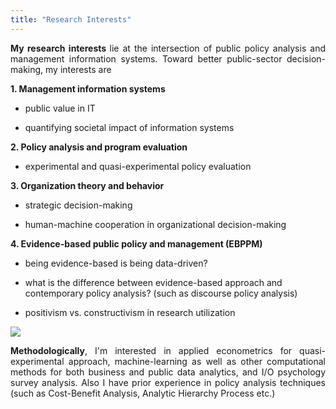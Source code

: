 ```yaml
---
title: "Research Interests"
---
```


```{=html}
<p align="justify">
<b> My research interests </b> lie at the intersection of public policy analysis and management information systems. Toward better public-sector decision-making, my interests are  
</p>
```
**1. Management information systems**

-   public value in IT

-   quantifying societal impact of information systems

**2. Policy analysis and program evaluation**

-   experimental and quasi-experimental policy evaluation

**3. Organization theory and behavior**

-   strategic decision-making

-   human-machine cooperation in organizational decision-making

**4. Evidence-based public policy and management (EBPPM)**

-   being evidence-based is being data-driven?

-   what is the difference between evidence-based approach and contemporary policy analysis? (such as discourse policy analysis)

-   positivism vs. constructivism in research utilization

![](20220716_163613.png)

```{=html}
<p align="justify">



<b> Methodologically</b>, I'm interested in applied econometrics for quasi-experimental approach, machine-learning as well as other computational methods for both business and public data analytics, and I/O psychology survey analysis. Also I have prior experience in policy analysis techniques (such as Cost-Benefit Analysis, Analytic Hierarchy Process etc.)
</p>
```
